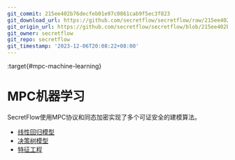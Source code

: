 ```yaml
---
git_commit: 215ee402b76decfeb01e97c0861cab9f5ec3f823
git_download_url: https://github.com/secretflow/secretflow/raw/215ee402b76decfeb01e97c0861cab9f5ec3f823/docs/user_guide/mpc_ml/index.rst
git_origin_url: https://github.com/secretflow/secretflow/blob/215ee402b76decfeb01e97c0861cab9f5ec3f823/docs/user_guide/mpc_ml/index.rst
git_owner: secretflow
git_repo: secretflow
git_timestamp: '2023-12-06T20:08:22+08:00'
---
```


:target{#mpc-machine-learning}

# MPC机器学习

SecretFlow使用MPC协议和同态加密实现了多个可证安全的建模算法。

<TableOfContents>


  - [线性回归模型](linear_model.mdx)
  - [决策树模型](decision_tree.mdx)
  - [特征工程](feature_eng.mdx)
</TableOfContents>
